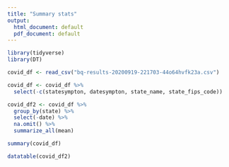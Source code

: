 ```yaml
---
title: "Summary stats"
output:
  html_document: default
  pdf_document: default
---
```


```r
library(tidyverse)
library(DT)
```

```r
covid_df <- read_csv("bq-results-20200919-221703-44o64hvfk23a.csv")
```

```r
covid_df <- covid_df %>%
  select(-c(statesympton, datesympton, state_name, state_fips_code))
```

```r
covid_df2 <- covid_df %>% 
  group_by(state) %>%
  select(-date) %>%
  na.omit() %>%
  summarize_all(mean)
```

```r
summary(covid_df)
```


```r
datatable(covid_df2)
```

